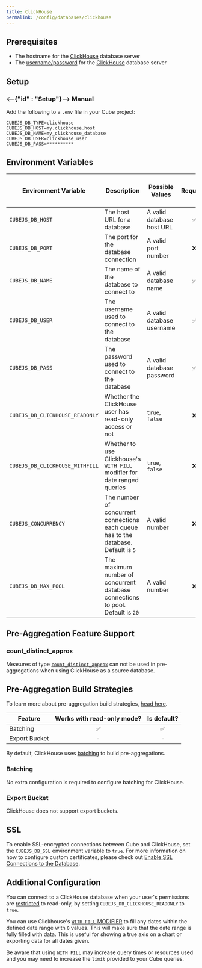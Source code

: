 ```yaml
---
title: ClickHouse
permalink: /config/databases/clickhouse
---
```


## Prerequisites

- The hostname for the [ClickHouse][clickhouse] database server
- The [username/password][clickhouse-docs-users] for the
  [ClickHouse][clickhouse] database server

## Setup

### <--{"id" : "Setup"}--> Manual

Add the following to a `.env` file in your Cube project:

```dotenv
CUBEJS_DB_TYPE=clickhouse
CUBEJS_DB_HOST=my.clickhouse.host
CUBEJS_DB_NAME=my_clickhouse_database
CUBEJS_DB_USER=clickhouse_user
CUBEJS_DB_PASS=**********
```

## Environment Variables

| Environment Variable            | Description                                                                         | Possible Values           | Required | [Supports multiple data sources?][ref-config-multiple-ds-decorating-env] |
| ------------------------------- | ----------------------------------------------------------------------------------- | ------------------------- | :------: | :----------------------------------------------------------------------: |
| `CUBEJS_DB_HOST`                | The host URL for a database                                                         | A valid database host URL |    ✅    |                                    ✅                                    |
| `CUBEJS_DB_PORT`                | The port for the database connection                                                | A valid port number       |    ❌    |                                    ✅                                    |
| `CUBEJS_DB_NAME`                | The name of the database to connect to                                              | A valid database name     |    ✅    |                                    ✅                                    |
| `CUBEJS_DB_USER`                | The username used to connect to the database                                        | A valid database username |    ✅    |                                    ✅                                    |
| `CUBEJS_DB_PASS`                | The password used to connect to the database                                        | A valid database password |    ✅    |                                    ✅                                    |
| `CUBEJS_DB_CLICKHOUSE_READONLY` | Whether the ClickHouse user has read-only access or not                             | `true`, `false`           |    ❌    |                                    ✅                                    |
| `CUBEJS_DB_CLICKHOUSE_WITHFILL` | Whether to use Clickhouse's `WITH FILL` modifier for date ranged queries            | `true`, `false`           |    ❌    |                                    ✅                                    |
| `CUBEJS_CONCURRENCY`            | The number of concurrent connections each queue has to the database. Default is `5` | A valid number            |    ❌    |                                    ❌                                    |
| `CUBEJS_DB_MAX_POOL`            | The maximum number of concurrent database connections to pool. Default is `20`      | A valid number            |    ❌    |                                    ✅                                    |

## Pre-Aggregation Feature Support

### count_distinct_approx

Measures of type
[`count_distinct_approx`][ref-schema-ref-types-formats-countdistinctapprox] can
not be used in pre-aggregations when using ClickHouse as a source database.

## Pre-Aggregation Build Strategies

<InfoBox>

To learn more about pre-aggregation build strategies, [head
here][ref-caching-using-preaggs-build-strats].

</InfoBox>

| Feature       | Works with read-only mode? | Is default? |
| ------------- | :------------------------: | :---------: |
| Batching      |             ✅             |     ✅      |
| Export Bucket |             -              |      -      |

By default, ClickHouse uses [batching][self-preaggs-batching] to build
pre-aggregations.

### Batching

No extra configuration is required to configure batching for ClickHouse.

### Export Bucket

ClickHouse does not support export buckets.

## SSL

To enable SSL-encrypted connections between Cube and ClickHouse, set the
`CUBEJS_DB_SSL` environment variable to `true`. For more information on how to
configure custom certificates, please check out [Enable SSL Connections to the
Database][ref-recipe-enable-ssl].

## Additional Configuration

You can connect to a ClickHouse database when your user's permissions are
[restricted][clickhouse-readonly] to read-only, by setting
`CUBEJS_DB_CLICKHOUSE_READONLY` to `true`.

You can use Clickhouse's [`WITH FILL` MODIFIER][clickhouse-with-fill] to fill
any dates within the defined date range with `0` values. This will make sure
that the date range is fully filled with data. This is useful for showing a
true axis on a chart or exporting data for all dates given.

Be aware that using `WITH FILL` may increase query times or resources used and you may need to increase the `limit`
provided to your Cube queries.

[clickhouse]: https://clickhouse.tech/
[clickhouse-docs-users]:
  https://clickhouse.tech/docs/en/operations/settings/settings-users/
[clickhouse-readonly]:
  https://clickhouse.tech/docs/en/operations/settings/permissions-for-queries/#settings_readonly
[clickhouse-with-fill]:
  https://clickhouse.com/docs/en/sql-reference/statements/select/order-by#order-by-expr-with-fill-modifier
[ref-caching-using-preaggs-build-strats]:
  /caching/using-pre-aggregations#pre-aggregation-build-strategies
[ref-config-multiple-ds-decorating-env]:
  /config/multiple-data-sources#configuring-data-sources-with-environment-variables-decorated-environment-variables
[ref-recipe-enable-ssl]: /recipes/enable-ssl-connections-to-database
[ref-schema-ref-types-formats-countdistinctapprox]:
  /schema/reference/types-and-formats#count-distinct-approx
[self-preaggs-batching]: #batching

